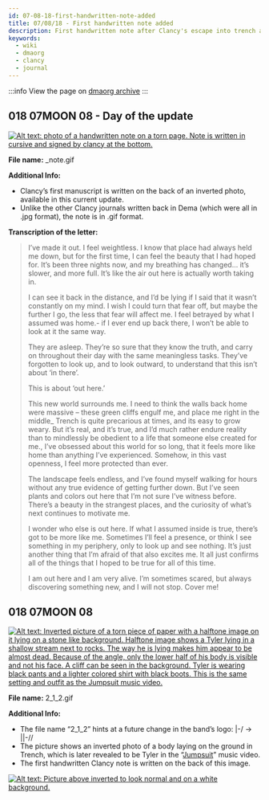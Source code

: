 ```yaml
---
id: 07-08-18-first-handwritten-note-added
title: 07/08/18 - First handwritten note added
description: First handwritten note after Clancy's escape into trench and inverted picture added.
keywords:
  - wiki
  - dmaorg
  - clancy
  - journal
---
```


:::info
View the page on [dmaorg archive](https://www.dmaorg.site/070818/found/15398642_14/clancy.html)
:::

## 018 07MOON 08 - Day of the update

[![Alt text: photo of a handwritten note on a torn page. Note is written in cursive and signed by clancy at the bottom.](./assets/_note.gif)](./assets/_note.gif)

**File name:** _note.gif

**Additional Info:**

- Clancy’s first manuscript is written on the back of an inverted photo, available in this current update.
- Unlike the other Clancy journals written back in Dema (which were all in .jpg format), the note is in .gif format.

**Transcription of the letter:**

> I’ve made it out. I feel weightless. I know that place had always held me down, but for the first time, I can feel the beauty that I had hoped for. It’s been three nights now, and my breathing has changed... it’s slower, and more full. It’s like the air out here is actually worth taking in.
>
> I can see it back in the distance, and I’d be lying if I said that it wasn’t constantly on my mind. I wish I could turn that fear off, but maybe the further I go, the less that fear will affect me. I feel betrayed by what I assumed was home.- if I ever end up back there, I won’t be able to look at it the same way.
>
> They are asleep. They’re so sure that they know the truth, and carry on throughout their day with the same meaningless tasks. They’ve forgotten to look up, and to look outward, to understand that this isn’t about ‘in there’.
>
> This is about ‘out here.’
>
> This new world surrounds me. I need to think the walls back home were massive – these green cliffs engulf me, and place me right in the middle_ Trench is quite precarious at times, and its easy to grow weary. But it’s real, and it’s true, and I’d much rather endure reality than to mindlessly be obedient to a life that someone else created for me., I’ve obsessed about this world for so long, that it feels more like home than anything I’ve experienced. Somehow, in this vast openness, I feel more protected than ever.
>
> The landscape feels endless, and I’ve found myself walking for hours without any true evidence of getting further down. But I’ve seen plants and colors out here that I’m not sure I’ve witness before. There’s a beauty in the strangest places, and the curiosity of what’s next continues to motivate me.
>
> I wonder who else is out here. If what I assumed inside is true, there’s got to be more like me. Sometimes I’ll feel a presence, or think I see something in my periphery, only to look up and see nothing. It’s just another thing that I’m afraid of that also excites me. It all just confirms all of the things that I hoped to be true for all of this time.
>
> I am out here and I am very alive. I’m sometimes scared, but always discovering something new, and I will not stop. Cover me!

## 018 07MOON 08

[![Alt text: Inverted picture of a torn piece of paper with a halftone image on it lying on a stone like background. Halftone image shows a Tyler lying in a shallow stream next to rocks. The way he is lying makes him appear to be almost dead. Because of the angle, only the lower half of his body is visible and not his face. A cliff can be seen in the background. Tyler is wearing black pants and a lighter colored shirt with black boots. This is the same setting and outfit as the Jumpsuit music video.](./assets/2_1_2.gif)](./assets/2_1_2.gif)

**File name:**  2_1_2.gif


**Additional Info:**

- The file name “2_1_2” hints at a future change in the band’s logo: |-/ → ||-//
- The picture shows an inverted photo of a body laying on the ground in Trench, which is later revealed to be Tyler in the “[Jumpsuit](https://www.youtube.com/watch?v=UOUBW8bkjQ4)” music video.
- The first handwritten Clancy note is written on the back of this image.

[![Alt text: Picture above inverted to look normal and on a white background.](./assets/2_1_2_inverted.gif)](./assets/2_1_2_inverted.gif)

